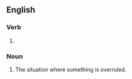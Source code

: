 ==English==

===Verb===
{{head|en|verb form}}

# {{present participle of|en|overrule|nocat=1}}

===Noun===
{{en-noun}}

# The situation where something is overruled.